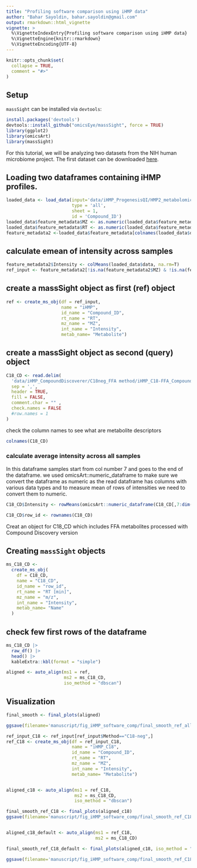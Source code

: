 ```yaml
---
title: "Profiling software comparison using iHMP data"
author: "Bahar Sayoldin, bahar.sayoldin@gmail.com"
output: rmarkdown::html_vignette
vignette: >
  %\VignetteIndexEntry{Profiling software comparison using iHMP data}
  %\VignetteEngine{knitr::rmarkdown}
  %\VignetteEncoding{UTF-8}
---
```


```r
knitr::opts_chunk$set(
  collapse = TRUE,
  comment = "#>"
)
```

## Setup

`massSight` can be installed via `devtools`:

```r
install.packages('devtools')
devtools::install_github("omicsEye/massSight", force = TRUE)
library(ggplot2)
library(omicsArt)
library(massSight)
```

For this tutorial, we will be analyzing two datasets from the NIH human microbiome project. The first dataset can be downloaded [here](https://gwu.box.com/v/HMP2metabolomics).

## Loading two dataframes containing iHMP profiles.

```r
loaded_data <- load_data(input='data/iHMP_ProgenesisQI/HMP2_metabolomics.xlsx', 
                         type = 'all', 
                         sheet = 1, 
                         id = 'Compound_ID')
loaded_data$feature_metadata$MZ <- as.numeric(loaded_data$feature_metadata$MZ)
loaded_data$feature_metadata$RT <- as.numeric(loaded_data$feature_metadata$RT)
feature_metadata2 <-loaded_data$feature_metadata[colnames(loaded_data$data),]
```
## calculate emean of intensity across samples 

```r
feature_metadata2$Intensity <- colMeans(loaded_data$data, na.rm=T)
ref_input <- feature_metadata2[!is.na(feature_metadata2$MZ) & !is.na(feature_metadata2$RT), ]
```

## create a massSight object as first (ref) object

```r
ref <- create_ms_obj(df = ref_input, 
                     name = "iHMP", 
                     id_name = "Compound_ID", 
                     rt_name = "RT", 
                     mz_name = "MZ", 
                     int_name = "Intensity",
                     metab_name= "Metabolite")
```

## create a massSight object as second (query) object

```r
C18_CD <- read.delim(
  'data/iHMP_CompoundDiscoverer/C18neg_FFA method/iHMP_C18-FFA_CompoundDixcoverer_Exported_All_Samples_Annotated.csv',
  sep = ',',
  header = TRUE,
  fill = FALSE,
  comment.char = "" ,
  check.names = FALSE
  #row.names = 1
)
```

check the column names to see what are metabolite descriptors

```r
colnames(C18_CD)
```

### calculate average intensity across all samples

In this dataframe samples start from col number 7 and goes to the end of the dataframe.
we used omicsArt::numeric_dataframe to make sure we convert the dataframe as numeric as the read dataframe has columns with various data types and to measure mean of rows of intensities we need to convert them to numeric.

```r
C18_CD$Intensity <- rowMeans(omicsArt::numeric_dataframe(C18_CD[,7:dim(C18_CD)[2]]) , na.rm=T)

C18_CD$row_id <- rownames(C18_CD)
```

Creat an object for C18_CD which includes FFA metabolites processed with Compound Discovery version

## Creating `massSight` objects

```r
ms_C18_CD <-
  create_ms_obj(
    df = C18_CD,
    name = "C18_CD",
    id_name = "row_id",
    rt_name = "RT [min]",
    mz_name = "m/z",
    int_name = "Intensity",
    metab_name= "Name"
  )
```

## check few first rows of the dataframe
```r
ms_C18_CD |>
  raw_df() |>
  head() |>
  kableExtra::kbl(format = "simple")

aligned <- auto_align(ms1 = ref, 
                      ms2 = ms_C18_CD, 
                      iso_method = "dbscan")
```
## Visualization 
```r
final_smooth <- final_plots(aligned)

ggsave(filename='manuscript/fig_iHMP_software_comp/final_smooth_ref_all.png', plot=final_smooth, width = 7.2, height = 3.5, units = "in", dpi = 300)
```

```r
ref_input_C18 <- ref_input[ref_input$Method=="C18-neg",]
ref_C18 <- create_ms_obj(df = ref_input_C18, 
                         name = "iHMP_C18", 
                         id_name = "Compound_ID", 
                         rt_name = "RT", 
                         mz_name = "MZ", 
                         int_name = "Intensity",
                         metab_name= "Metabolite")


aligned_c18 <- auto_align(ms1 = ref_C18, 
                          ms2 = ms_C18_CD, 
                          iso_method = "dbscan")

final_smooth_ref_C18 <- final_plots(aligned_c18)
ggsave(filename='manuscript/fig_iHMP_software_comp/final_smooth_ref_C18.png', plot=final_smooth_ref_C18, width = 7.2, height = 3.5, units = "in", dpi = 300)


aligned_c18_default <- auto_align(ms1 = ref_C18, 
                                  ms2 = ms_C18_CD)

final_smooth_ref_C18_default <- final_plots(aligned_c18, iso_method = "manual")

ggsave(filename='manuscript/fig_iHMP_software_comp/final_smooth_ref_C18_default.png', plot=final_smooth_ref_C18_default, width = 7.2, height = 3.5, units = "in", dpi = 300)
```

